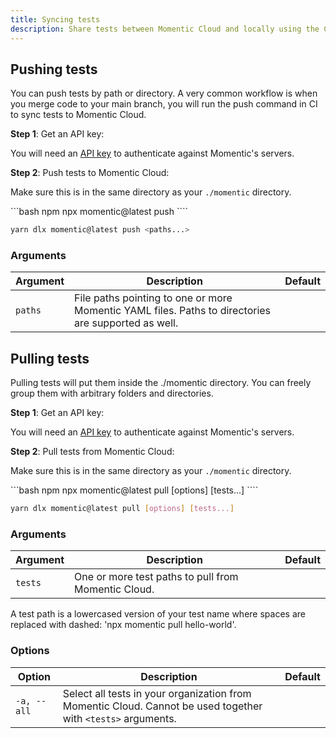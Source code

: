 ```yaml
---
title: Syncing tests
description: Share tests between Momentic Cloud and locally using the CLI
---
```


## Pushing tests

You can push tests by path or directory. A very common workflow is when you merge code to your main branch, you will run the push command in CI to sync tests to Momentic Cloud.

**Step 1**: Get an API key:

You will need an [API key](/get-started/getting-an-api-key) to authenticate against Momentic's servers.

**Step 2**: Push tests to Momentic Cloud:

Make sure this is in the same directory as your `./momentic` directory.

<CodeGroup>
```bash npm
npx momentic@latest push <paths...>
````

```bash yarn
yarn dlx momentic@latest push <paths...>
```

</CodeGroup>

### Arguments

| Argument | Description                                                                                         | Default |
| -------- | --------------------------------------------------------------------------------------------------- | ------- |
| `paths`  | File paths pointing to one or more Momentic YAML files. Paths to directories are supported as well. |         |

## Pulling tests

Pulling tests will put them inside the ./momentic directory. You can freely group them with arbitrary folders and directories.

**Step 1**: Get an API key:

You will need an [API key](/get-started/getting-an-api-key) to authenticate against Momentic's servers.

**Step 2**: Pull tests from Momentic Cloud:

Make sure this is in the same directory as your `./momentic` directory.

<CodeGroup>
```bash npm
npx momentic@latest pull [options] [tests...]
````

```bash yarn
yarn dlx momentic@latest pull [options] [tests...]
```

</CodeGroup>

### Arguments

| Argument | Description                                         | Default |
| -------- | --------------------------------------------------- | ------- |
| `tests`  | One or more test paths to pull from Momentic Cloud. |         |

A test path is a lowercased version of your test name where spaces are replaced with dashed: 'npx momentic pull hello-world'.

### Options

| Option      | Description                                                                                                  | Default |
| ----------- | ------------------------------------------------------------------------------------------------------------ | ------- |
| `-a, --all` | Select all tests in your organization from Momentic Cloud. Cannot be used together with `<tests>` arguments. |         |
